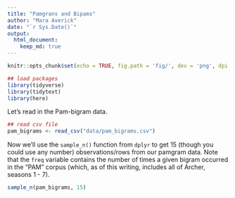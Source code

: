 ```yaml
---
title: "Pamgrans and Bipams"
author: "Mara Averick"
date: "`r Sys.Date()`"
output: 
  html_document:
    keep_md: true
---
```


```r
knitr::opts_chunk$set(echo = TRUE, fig.path = 'fig/', dev = 'png', dpi = 100, fig.retina = 2)
```

```r
## load packages
library(tidyverse)
library(tidytext)
library(here)
```

Let's read in the Pam-bigram data.

```r
## read csv file
pam_bigrams <- read_csv("data/pam_bigrams.csv")
```

Now we'll use the `sample_n()` function from `dplyr` to get 15 (though you could use any number) observations/rows from our pamgram data. Note that the `freq` variable contains the number of times a given bigram occurred in the "PAM" corpus (which, as of this writing, includes all of Archer, seasons 1 - 7).

```r
sample_n(pam_bigrams, 15)
```

